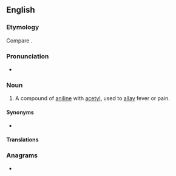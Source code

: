==English==

===Etymology===
Compare {{m|en|antifebrile}}.

===Pronunciation===
* {{IPA|/ˌæn.tɪ.ˈfi.bɹɪn/|lang=en}}

===Noun===
{{en-noun|-}}

# {{lb|en|pharmaceutical drug}} A compound of [[aniline]] with [[acetyl]], used to [[allay]] fever or pain.

====Synonyms====
* {{l|en|acetanilide}}

====Translations====
{{trans-see|acetanilide}}

===Anagrams===
* {{anagrams|en|a=abeefiinnrt|terbinafine}}